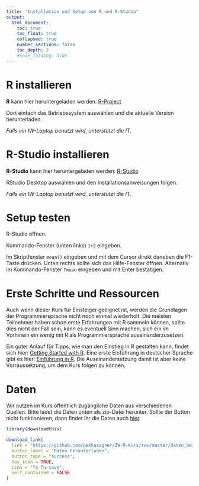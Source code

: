 ```yaml
---
title: "Installation und Setup von R und R-Studio"
output:
  html_document:
    toc: true
    toc_float: true
    collapsed: true
    number_sections: false
    toc_depth: 2
    #code_folding: hide
---
```


# R installieren

**R** kann hier heruntergeladen werden: [R-Project](https://cran.r-project.org)

Dort einfach das Betriebssystem auswählen und die aktuelle Version 
herunterladen.

*Falls ein IW-Laptop benutzt wird, unterstützt die IT.*

# R-Studio installieren

**R-Studio** kann hier heruntergeladen werden: [R-Studio](https://rstudio.com/products/rstudio/)

RStudio Desktop auswählen und den Installationsanweisungen folgen.

*Falls ein IW-Laptop benutzt wird, unterstützt die IT.*

# Setup testen

R-Studio öffnen.

Kommando-Fenster (unten links) <code>1+2</code> eingeben.

Im Skriptfenster <code>mean()</code> eingeben und mit dem Cursor direkt daneben die F1-Taste drücken. Unten rechts sollte sich das Hilfe-Fenster öffnen. Alternativ im Kommando-Fenster <code>?mean</code> eingeben und mit Enter bestätigen.

# Erste Schritte und Ressourcen

Auch wenn dieser Kurs für Einsteiger geeignet ist, werden die Grundlagen der Programmiersprache nicht noch einmal wiederholt. Die meisten Teilnehmer haben schon erste Erfahrungen mit R sammeln können, sollte dies nicht der Fall sein, kann es eventuell Sinn machen, sich ein im Vorhinein ein wenig mit R als Programmiersprache auseinanderzusetzen. 

Ein guter Anlauf für Tipps, wie man den Einstieg in R gestalten kann, findet sich hier: [Getting Started with R](https://support.rstudio.com/hc/en-us/articles/201141096-Getting-Started-with-R). Eine erste Einführung in deutscher Sprache gibt es hier: [Einführung in R](https://tu-dresden.de/gsw/phil/iso/mes/ressourcen/dateien/prof/lehre/freieS/Dateien/Einfuehrung_R.pdf?lang=de). Die Auseinandersetzung damit ist aber keine Vorraussetzung, um dem Kurs folgen zu können. 


# Daten 

Wir nutzen im Kurs öffentlich zugängliche Daten aus verschiedenen Quellen. Bitte ladet die Daten unten als zip-Datei herunter. Sollte der Button nicht funktionieren, dann findet ihr die Daten auch [hier]("https://github.com/pekkasagner/IW-R-Kurs/raw/master/daten_beispiele/Daten-IW-R-Kurs.zip").

```r
library(downloadthis)

download_link(
  link = "https://github.com/pekkasagner/IW-R-Kurs/raw/master/daten_beispiele/Daten-IW-R-Kurs.zip",
  button_label = "Daten herunterladen",
  button_type = "success",
  has_icon = TRUE,
  icon = "fa fa-save",
  self_contained = FALSE
)

```



